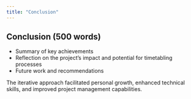 ```yaml
---
title: "Conclusion" 
---
```



## Conclusion (500 words)

* Summary of key achievements
* Reflection on the project's impact and potential for timetabling processes
* Future work and recommendations


The iterative approach facilitated personal growth, enhanced technical skills, and improved project management capabilities. 